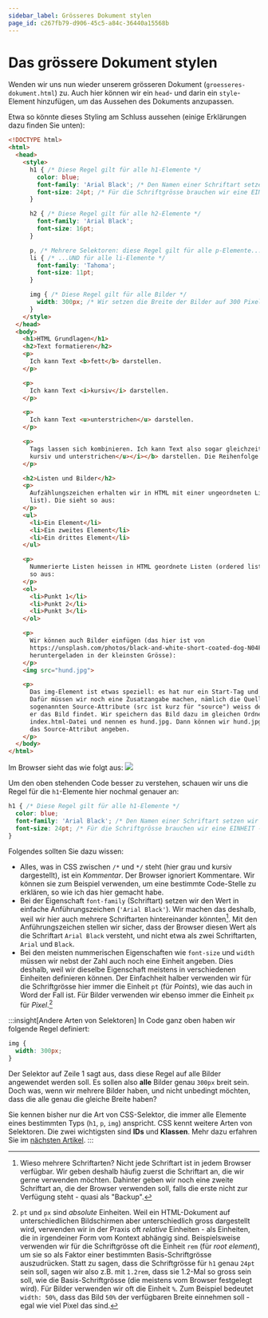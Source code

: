 ```yaml
---
sidebar_label: Grösseres Dokument stylen
page_id: c267fb79-d906-45c5-a84c-36440a15568b
---
```



# Das grössere Dokument stylen
Wenden wir uns nun wieder unserem grösseren Dokument (`groesseres-dokument.html`) zu. Auch hier können wir ein `head`- und darin ein `style`-Element hinzufügen, um das Aussehen des Dokuments anzupassen.

Etwa so könnte dieses Styling am Schluss aussehen (einige Erklärungen dazu finden Sie unten):
```html showLineNumbers
<!DOCTYPE html>
<html>
  <head>
    <style>
      h1 { /* Diese Regel gilt für alle h1-Elemente */
        color: blue;
        font-family: 'Arial Black'; /* Den Namen einer Schriftart setzen wir in einfache Anführungszeichen '' */
        font-size: 24pt; /* Für die Schriftgrösse brauchen wir eine EINHEIT - wir verwenden hier pt ("Punkte") */
      }

      h2 { /* Diese Regel gilt für alle h2-Elemente */
        font-family: 'Arial Black';
        font-size: 16pt;
      }

      p, /* Mehrere Selektoren: diese Regel gilt für alle p-Elemente... */
      li { /* ...UND für alle li-Elemente */
        font-family: 'Tahoma';
        font-size: 11pt;
      }

      img { /* Diese Regel gilt für alle Bilder */
        width: 300px; /* Wir setzen die Breite der Bilder auf 300 Pixel (Einheit: px) */
      }
    </style>
  </head>
  <body>
    <h1>HTML Grundlagen</h1>
    <h2>Text formatieren</h2>
    <p>
      Ich kann Text <b>fett</b> darstellen.
    </p>

    <p>
      Ich kann Text <i>kursiv</i> darstellen.
    </p>

    <p>
      Ich kann Text <u>unterstrichen</u> darstellen.
    </p>

    <p>
      Tags lassen sich kombinieren. Ich kann Text also sogar gleichzeitig <b><i><u>fett,
      kursiv und unterstrichen</u></i></b> darstellen. Die Reihenfolge ist dabei egal.
    </p>

    <h2>Listen und Bilder</h2>
    <p>
      Aufzählungszeichen erhalten wir in HTML mit einer ungeordneten Liste (unordered
      list). Die sieht so aus:
    </p>
    <ul>
      <li>Ein Element</li>
      <li>Ein zweites Element</li>
      <li>Ein drittes Element</li>
    </ul>

    <p>
      Nummerierte Listen heissen in HTML geordnete Listen (ordered lists). Sie sehen
      so aus:
    </p>
    <ol>
      <li>Punkt 1</li>
      <li>Punkt 2</li>
      <li>Punkt 3</li>
    </ol>

    <p>
      Wir können auch Bilder einfügen (das hier ist von
      https://unsplash.com/photos/black-and-white-short-coated-dog-N04FIfHhv_k,
      heruntergeladen in der kleinsten Grösse):
    </p>
    <img src="hund.jpg">

    <p>
      Das img-Element ist etwas speziell: es hat nur ein Start-Tag und kein End-Tag.
      Dafür müssen wir noch eine Zusatzangabe machen, nämlich die Quelle. Mit diesem
      sogenannten Source-Attribute (src ist kurz für "source") weiss der Browser, wo
      er das Bild findet. Wir speichern das Bild dazu im gleichen Ordner wie die
      index.html-Datei und nennen es hund.jpg. Dann können wir hund.jpg als Wert für
      das Source-Attribut angeben.
    </p>
  </body>
</html>
```

Im Browser sieht das wie folgt aus:
<BrowserWindow url="C:\Benutzer\silas\Webseite\groesseres-dokument.html">
  ![](img/groesseres-dokument-styled.png)
</BrowserWindow>

Um den oben stehenden Code besser zu verstehen, schauen wir uns die Regel für die `h1`-Elemente hier nochmal genauer an:
```css showLineNumbers
h1 { /* Diese Regel gilt für alle h1-Elemente */
  color: blue;
  font-family: 'Arial Black'; /* Den Namen einer Schriftart setzen wir in einfache Anführungszeichen '' */
  font-size: 24pt; /* Für die Schriftgrösse brauchen wir eine EINHEIT - wir verwenden hier pt ("Punkte") */
}
```

Folgendes sollten Sie dazu wissen:
- Alles, was in CSS zwischen `/*` und `*/` steht (hier grau und kursiv dargestellt), ist ein _Kommentar_. Der Browser ignoriert Kommentare. Wir können sie zum Beispiel verwenden, um eine bestimmte Code-Stelle zu erklären, so wie ich das hier gemacht habe.
- Bei der Eigenschaft `font-family` (Schriftart) setzen wir den Wert in einfache Anführungszeichen (`'Arial Black'`). Wir machen das deshalb, weil wir hier auch mehrere Schriftarten hintereinander könnten[^1]. Mit den Anführungszeichen stellen wir sicher, dass der Browser diesen Wert als die Schriftart `Arial Black` versteht, und nicht etwa als zwei Schriftarten, `Arial` und `Black`.
- Bei den meisten nummerischen Eigenschaften wie `font-size` und `width` müssen wir nebst der Zahl auch noch eine Einheit angeben. Dies deshalb, weil wir dieselbe Eigenschaft meistens in verschiedenen Einheiten definieren können. Der Einfachheit halber verwenden wir für die Schriftgrösse hier immer die Einheit `pt` (für _Points_), wie das auch in Word der Fall ist. Für Bilder verwenden wir ebenso immer die Einheit `px` für _Pixel_.[^2]

:::insight[Andere Arten von Selektoren]
In Code ganz oben haben wir folgende Regel definiert:

```css showLineNumbers
img {
  width: 300px;
}
```

Der Selektor auf Zeile 1 sagt aus, dass diese Regel auf alle Bilder angewendet werden soll. Es sollen also **alle** Bilder genau `300px` breit sein. Doch was, wenn wir mehrere Bilder haben, und nicht unbedingt möchten, dass die alle genau die gleiche Breite haben?

Sie kennen bisher nur die Art von CSS-Selektor, die immer alle Elemente eines bestimmten Typs (`h1`, `p`, `img`) anspricht. CSS kennt weitere Arten von Selektoren. Die zwei wichtigsten sind **IDs** und **Klassen**. Mehr dazu erfahren Sie im [nächsten Artikel](IDs-und-Klassen).
:::

[^1]: Wieso mehrere Schriftarten? Nicht jede Schriftart ist in jedem Browser verfügbar. Wir geben deshalb häufig zuerst die Schriftart an, die wir gerne verwenden möchten. Dahinter geben wir noch eine zweite Schriftart an, die der Browser verwenden soll, falls die erste nicht zur Verfügung steht - quasi als "Backup".
[^2]: `pt` und `px` sind _absolute_ Einheiten. Weil ein HTML-Dokument auf unterschiedlichen Bildschirmen aber unterschiedlich gross dargestellt wird, verwenden wir in der Praxis oft _relative_ Einheiten - als Einheiten, die in irgendeiner Form vom Kontext abhängig sind. Beispielsweise verwenden wir für die Schriftgrösse oft die Einheit `rem` (für _root element_), um sie so als Faktor einer bestimmten Basis-Schriftgrösse auszudrücken. Statt zu sagen, dass die Schriftgrösse für `h1` genau `24pt` sein soll, sagen wir also z.B. mit `1.2rem`, dass sie 1.2-Mal so gross sein soll, wie die Basis-Schriftgrösse (die meistens vom Browser festgelegt wird). Für Bilder verwenden wir oft die Einheit `%`. Zum Beispiel bedeutet `width: 50%`, dass das Bild `50%` der verfügbaren Breite einnehmen soll - egal wie viel Pixel das sind.
